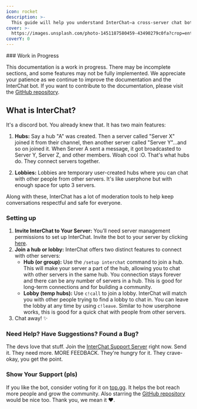 ```yaml
---
icon: rocket
description: >-
  This guide will help you understand InterChat—a cross-server chat bot that connects communities across multiple servers.
cover: >-
  https://images.unsplash.com/photo-1451187580459-43490279c0fa?crop=entropy&cs=srgb&fm=jpg&ixid=M3wxOTcwMjR8MHwxfHNlYXJjaHwxfHxnbG9iZXxlbnwwfHx8fDE3MTYyNzc1NDR8MA&ixlib=rb-4.0.3&q=85
coverY: 0
---
```


<Warning>
### Work in Progress

This documentation is a work in progress. There may be incomplete sections, and some features may not be fully implemented. We appreciate your patience as we continue to improve the documentation and the InterChat bot.
If you want to contribute to the documentation, please visit the [GitHub repository](https://github.com/Discord-InterChat/docs).

</Warning>

## What is InterChat?

It's a discord bot. You already knew that. It has two main features:

1. **Hubs:** Say a hub "A" was created. Then a server called "Server X" joined it from their channel, then another server called "Server Y"...and so on joined it. When Server A sent a message, it got broadcasted to Server Y, Server Z, and other members. Woah cool :O. That's what hubs do. They connect servers together.

2. **Lobbies:** Lobbies are temporary user-created hubs where you can chat with other people from other servers. It's like userphone but with enough space for upto 3 servers.

Along with these, InterChat has a lot of moderation tools to help keep conversations respectful and safe for everyone.

### Setting up

1. **Invite InterChat to Your Server:** You’ll need server management permissions to set up InterChat. Invite the bot to your server by clicking [here](https://discord.com/oauth2/authorize?client_id=769921109209907241&permissions=8&scope=bot).
2. **Join a hub or lobby:** InterChat offers two distinct features to connect with other servers:
   - **Hub (or group):** Use the `/setup interchat` command to join a hub. This will make your server a part of the hub, allowing you to chat with other servers in the same hub. You connection stays forever and there can be any number of servers in a hub. This is good for long-term connections and for building a community.
   - **Lobby (temp hubs):** Use `c!call` to join a lobby. InterChat will match you with other people trying to find a lobby to chat in. You can leave the lobby at any time by using `c!leave`. Similar to how userphone works, this is good for a quick chat with people from other servers.
3. Chat away! ✨

### Need Help? Have Suggestions? Found a Bug?

The devs love that stuff. Join the [InterChat Support Server](https://interchat.fun/support) right now. Send it. They need more. MORE FEEDBACK. They're hungry for it. They crave- okay, you get the point.

### Show Your Support (pls)

If you like the bot, consider voting for it on [top.gg](https://top.gg/bot/769921109209907241). It helps the bot reach more people and grow the community. Also starring the [GitHub repository](https://github.com/Discord-InterChat/InterChat) would be nice too. Thank you, we mean it ❤️.
